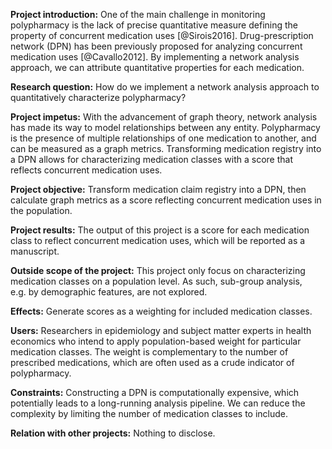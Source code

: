 **Project introduction:** One of the main challenge in monitoring polypharmacy is the lack of precise quantitative measure defining the property of concurrent medication uses [@Sirois2016]. Drug-prescription network (DPN) has been previously proposed for analyzing concurrent medication uses [@Cavallo2012]. By implementing a network analysis approach, we can attribute quantitative properties for each medication.

**Research question:** How do we implement a network analysis approach to quantitatively characterize polypharmacy?

**Project impetus:** With the advancement of graph theory, network analysis has made its way to model relationships between any entity. Polypharmacy is the presence of multiple relationships of one medication to another, and can be measured as a graph metrics. Transforming medication registry into a DPN allows for characterizing medication classes with a score that reflects concurrent medication uses.

**Project objective:** Transform medication claim registry into a DPN, then calculate graph metrics as a score reflecting concurrent medication uses in the population.

**Project results:** The output of this project is a score for each medication class to reflect concurrent medication uses, which will be reported as a manuscript.

**Outside scope of the project:** This project only focus on characterizing medication classes on a population level. As such, sub-group analysis, e.g. by demographic features, are not explored.

**Effects:** Generate scores as a weighting for included medication classes.

**Users:** Researchers in epidemiology and subject matter experts in health economics who intend to apply population-based weight for particular medication classes. The weight is complementary to the number of prescribed medications, which are often used as a crude indicator of polypharmacy.

**Constraints:** Constructing a DPN is computationally expensive, which potentially leads to a long-running analysis pipeline. We can reduce the complexity by limiting the number of medication classes to include.

**Relation with other projects:** Nothing to disclose.

